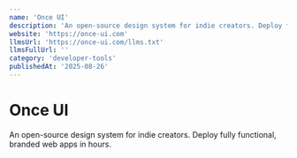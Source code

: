 ```yaml
---
name: 'Once UI'
description: 'An open-source design system for indie creators. Deploy fully functional, branded web apps in hours.'
website: 'https://once-ui.com'
llmsUrl: 'https://once-ui.com/llms.txt'
llmsFullUrl: ''
category: 'developer-tools'
publishedAt: '2025-08-26'
---
```


# Once UI

An open-source design system for indie creators. Deploy fully functional, branded web apps in hours.
